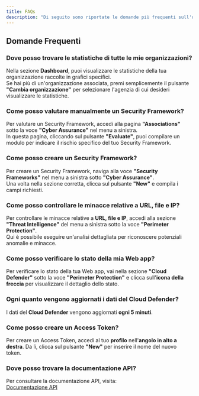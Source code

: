 ```yaml
---
title: FAQs
description: "Di seguito sono riportate le domande più frequenti sull'utilizzo dell'app Aegister."
---
```


## Domande Frequenti

### Dove posso trovare le statistiche di tutte le mie organizzazioni?
Nella sezione **Dashboard**, puoi visualizzare le statistiche della tua organizzazione raccolte in grafici specifici.  
Se hai più di un'organizzazione associata, premi semplicemente il pulsante **"Cambia organizzazione"** per selezionare l'agenzia di cui desideri visualizzare le statistiche.

### Come posso valutare manualmente un Security Framework?
Per valutare un Security Framework, accedi alla pagina **"Associations"** sotto la voce **"Cyber Assurance"** nel menu a sinistra.  
In questa pagina, cliccando sul pulsante **"Evaluate"**, puoi compilare un modulo per indicare il rischio specifico del tuo Security Framework.

### Come posso creare un Security Framework?
Per creare un Security Framework, naviga alla voce **"Security Frameworks"** nel menu a sinistra sotto **"Cyber Assurance"**.  
Una volta nella sezione corretta, clicca sul pulsante **"New"** e compila i campi richiesti.

### Come posso controllare le minacce relative a URL, file e IP?
Per controllare le minacce relative a **URL, file e IP**, accedi alla sezione **"Threat Intelligence"** del menu a sinistra sotto la voce **"Perimeter Protection"**.  
Qui è possibile eseguire un'analisi dettagliata per riconoscere potenziali anomalie e minacce.

### Come posso verificare lo stato della mia Web app?
Per verificare lo stato della tua Web app, vai nella sezione **"Cloud Defender"** sotto la voce **"Perimeter Protection"** e clicca sull'**icona della freccia** per visualizzare il dettaglio dello stato.

### Ogni quanto vengono aggiornati i dati del Cloud Defender?
I dati del **Cloud Defender** vengono aggiornati **ogni 5 minuti**.

### Come posso creare un Access Token?
Per creare un Access Token, accedi al tuo **profilo** nell'**angolo in alto a destra**. Da lì, clicca sul pulsante **"New"** per inserire il nome del nuovo token.

### Dove posso trovare la documentazione API?
Per consultare la documentazione API, visita:  
[Documentazione API](https://docs.aegister.com/)